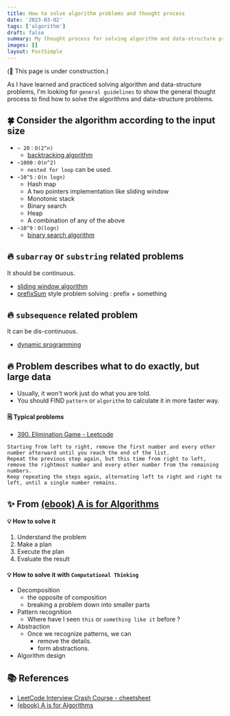 ```yaml
---
title: How to solve algorithm problems and thought process
date: '2023-03-02'
tags: ['algorithm']
draft: false
summary: My thought process for solving algorithm and data-structure problems.
images: []
layout: PostSimple
---
```


(🚧 This page is under construction.)

As I have learned and practiced solving algorithm and data-structure problems,
I'm looking for `general guidelines` to show the general thought process to find how to solve the algorithms and data-structure problems.

## 🍀 Consider the algorithm according to the input size

- `~ 20` : `O(2^n)`
  - [backtracking algorithm](https://tkhwang.me/snippets/backtracking-in-javascript)
- `~1000` : `O(n^2)`
  - `nested for loop` can be used.
- `~10^5` : `O(n logn)`
  - Hash map
  - A two pointers implementation like sliding window
  - Monotonic stack
  - Binary search
  - Heap
  - A combination of any of the above
- `~10^9` : `O(logn)`
  - [binary search algorithm](https://tkhwang.me/snippets/binary-search-in-javascript)

## 🔥 `subarray` or `substring` related problems

It should be continuous.

- [sliding window algorithm](https://tkhwang.me/snippets/sliding-window-algorithm)
- [prefixSum](https://tkhwang.me/snippets/prefixsum-in-javascript) style problem solving : prefix + something

## 🔥 `subsequence` related problem

It can be dis-continuous.

- [dynamic programming](https://tkhwang.me/snippets/dynamic-programming-in-javascript)

## 🔥 Problem describes what to do exactly, but large data

- Usually, it won't work just do what you are told.
- You should FIND `pattern` or `algorithm` to calculate it in more faster way.

#### 🗒️ Typical problems

- [390. Elimination Game - Leetcode](https://leetcode.com/problems/elimination-game/)

```
Starting from left to right, remove the first number and every other number afterward until you reach the end of the list.
Repeat the previous step again, but this time from right to left, remove the rightmost number and every other number from the remaining numbers.
Keep repeating the steps again, alternating left to right and right to left, until a single number remains.
```

## ✨ From [(ebook) A is for Algorithms](https://jarednielsen.gumroad.com/l/algorithms?layout=profile)

#### 💡 How to solve it

1. Understand the problem
2. Make a plan
3. Execute the plan
4. Evaluate the result

#### 💡 How to solve it with `Computational Thinking`

- Decomposition
  - the opposite of composition
  - breaking a problem down into smaller parts
- Pattern recognition
  - Where have I seen `this` or `something like it` before ?
- Abstraction
  - Once we recognize patterns, we can
    - remove the details.
    - form abstractions.
- Algorithm design

## 📚 References

- [LeetCode Interview Crash Course - cheetsheet ](https://leetcode.com/explore/interview/card/leetcodes-interview-crash-course-data-structures-and-algorithms/713/interviews-and-tools/4547/)
- [(ebook) A is for Algorithms](https://jarednielsen.gumroad.com/l/algorithms?layout=profile)
